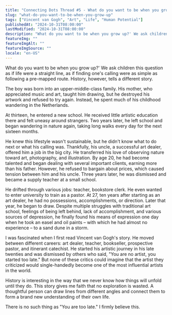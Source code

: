 ```yaml
---
title: "Connecting Dots Thread #5 - What do you want to be when you grow up?"
slug: "what-do-you-want-to-be-when-you-grow-up"
tags: ["Vincent van Gogh", "Art", "Life", "Human Potential"]
publishedAt: "2024-10-31T08:00:00"
lastModified: "2024-10-31T08:00:00"
description: "What do you want to be when you grow up?' We ask children this question as if life were a straight line, as if finding one's calling were as simple as following a pre-mapped route. History, however, tells a different story."
featureImg: ""
featureImgAlt: ""
featureImgSource: ""
locale: "en-US"
---
```


What do you want to be when you grow up?' We ask children this question as if life were a straight line, as if finding one's calling were as simple as following a pre-mapped route. History, however, tells a different story.

The boy was born into an upper-middle-class family. His mother, who appreciated music and art, taught him drawing, but he destroyed his artwork and refused to try again. Instead, he spent much of his childhood wandering in the Netherlands.

At thirteen, he entered a new school. He received little artistic education there and felt uneasy around strangers. Two years later, he left school and began wandering in nature again, taking long walks every day for the next sixteen months.

He knew this lifestyle wasn't sustainable, but he didn't know what to do next or what his calling was. Thankfully, his uncle, a successful art dealer, offered him a job in the big city. He transferred his love of observing nature toward art, photography, and illustration. By age 20, he had become talented and began dealing with several important clients, earning more than his father. However, he refused to bargain about prices, which caused tension between him and his uncle. Three years later, he was dismissed and became a supply teacher at a small school.

He drifted through various jobs: teacher, bookstore clerk. He even wanted to enter university to train as a pastor. At 27, ten years after starting as an art dealer, he had no possessions, accomplishments, or direction. Later that year, he began to draw. Despite multiple struggles with traditional art school, feelings of being left behind, lack of accomplishment, and various sources of depression, he finally found his means of expression one day when he took an easel and oil paints – with which he had almost no experience – to a sand dune in a storm.

I was fascinated when I first read Vincent van Gogh's story. He moved between different careers: art dealer, teacher, bookseller, prospective pastor, and itinerant catechist. He started his artistic journey in his late twenties and was dismissed by others who said, "You are no artist, you started too late." But none of these critics could imagine that the artist they criticized would single-handedly become one of the most influential artists in the world.

History is interesting in the way that we never know how things will unfold until they do. This story gives me faith that no exploration is wasted. A thoughtful person can draw lines from different angles and connect them to form a brand new understanding of their own life.

There is no such thing as "You are too late." I firmly believe this.